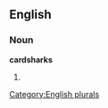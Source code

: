
==English==

===Noun===
'''cardsharks'''

# {{plural of|[[cardshark]]}}

[[Category:English plurals]]